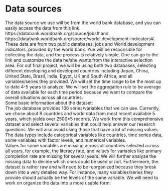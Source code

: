 
# Data sources

The data source we use will be from the world bank database, and you can easily access the data from this link: https://databank.worldbank.org/source/jobs# and https://databank.worldbank.org/source/world-development-indicators#. These data are from two public databases, jobs and World development indicators, provided by the world bank. Yue will be responsible for collecting the data, and the process is relatively simple. One can go to the link and customize the data he/she wants from the interactive selection area. For out final project, we will be using both two databases, selecting different developing and developed countries including Japan, China, United State, Brazil, India, Egypt, UK and South Africa, and all variables/series they provided. We will set the time range to be the most up to date 4-5 years to analyze. We will set the aggregation rule to be average of data available for each time period because we want to compare the overall situations across all countries. 
  \
Some basic information about the dataset:
  \
The job database provides 166 series/variables that we can use. Currently, we chose about 8 countries and world data from most recent available 5 years, which yields over 2500*5 records. We work from this comprehensive dataset and select several variables that could help answer our research questions. We will also avoid using those that have a lot of missing values. The data types include categorical variables like countries, time series data, some variables with factor levels, and numerical variables. 
  \
Values for some variables are missing across all countries selected across all years, for example, the literacy rate, and values for variables like primary completion rate are missing for several years. We will further analyze the missing data to decide which ones could be used or not. Furthermore, the dataset is rather raw and will need to be reorganized because they break down into a very detailed way. For instance, many variables/series they provide should actually be the levels of the same variable. We will need to work on organize the data into a more usable form. 
